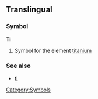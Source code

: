 ==Translingual==
===Symbol===
'''Ti'''
#{{Chemistry}} Symbol for the element [[titanium]]
===See also===
*[[ti]]
[[Category:Symbols]]